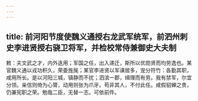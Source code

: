 ```yaml
---
---
---
```

title: 前河阳节度使魏义通授右龙武军统军，前泗州刺史李进贤授右骁卫将军，并检校常侍兼御史大夫制
---



敕：夫文武之才，内外迭用；军国之任，出入递迁，斯所以优勋贤而均劳逸也。某官魏义通以戎功积久，荣委旌旄；某官李进贤以军课居多，宠分符竹：各勤其职，咸用所长。是以河阳三城，镇静而不扰；泗滨一郡，缉理而有劳。我有禁军，尔宜分领。亲信则倚为心膂，动用则张为爪牙。苟非其人，不付此任。咸假貂蝉之贵，仍兼宪职之荣。勉哉二臣，无替一志。可依前件。